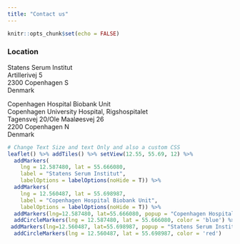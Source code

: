 ```yaml
---
title: "Contact us"
---
```


```r
knitr::opts_chunk$set(echo = FALSE)
```

### Location

Statens Serum Institut  
Artillerivej 5  
2300 Copenhagen S  
Denmark  

Copenhagen Hospital Biobank Unit  
Copenhagen University Hospital, Rigshospitalet  
Tagensvej 20/Ole Maaløesvej 26  
2200 Copenhagen N  
Denmark


<!-- 
```r
library(leaflet)

##content <- paste(sep = "<br/>",
##  "<b><a href='https://www.ssi.dk/'>Statens Serum Institut</a></b>",
##  "Artillerivej 5 ",
##  "2300 København S")


m <- leaflet() %>%
  addTiles() %>%  # Add default OpenStreetMap map tiles
  addMarkers(lng=12.587480, lat=55.666080, popup = "Copenhagen Hospital Biobank Unit ")  %>%
  addCircleMarkers(lng = 12.587480, lat = 55.666080, color = 'blue') %>%
 addMarkers(lng=12.560487, lat=55.698987, popup = "Statens Serum Institut")  %>%
  addCircleMarkers(lng = 12.560487, lat = 55.698987, color = 'red')
##  addPopups(12.58735, 55.66623, content, options = popupOptions(closeButton = FALSE))
m




#n <- leaflet() %>%
 # addTiles() %>%  # Add default OpenStreetMap map tiles
  #addMarkers(lng=12.560487, lat=55.698987, popup = "Statens Serum Institut")  %>%
 # addCircleMarkers(lng = 12.560487, lat = 55.698987, color = 'red')
##  addPopups(12.58735, 55.66623, content, options = popupOptions(closeButton = FALSE))
#n



```
-->




```r
# Change Text Size and text Only and also a custom CSS
leaflet() %>% addTiles() %>% setView(12.55, 55.69, 12) %>%
  addMarkers(
    lng = 12.587480, lat = 55.666080,
    label = "Statens Serum Institut",
    labelOptions = labelOptions(noHide = T)) %>%
  addMarkers(
    lng = 12.560487, lat = 55.698987,
    label = "Copenhagen Hospital Biobank Unit",
    labelOptions = labelOptions(noHide = T)) %>%
  addMarkers(lng=12.587480, lat=55.666080, popup = "Copenhagen Hospital Biobank Unit ")  %>%
  addCircleMarkers(lng = 12.587480, lat = 55.666080, color = 'blue') %>%
 addMarkers(lng=12.560487, lat=55.698987, popup = "Statens Serum Institut")  %>%
  addCircleMarkers(lng = 12.560487, lat = 55.698987, color = 'red')

```



